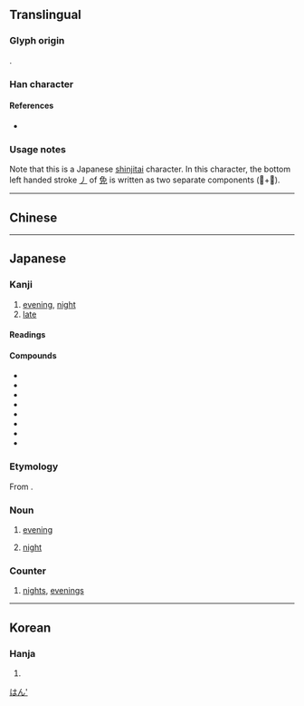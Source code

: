 {{also|晚|睌}}
{{character info/new}}
==Translingual==
{{ja-forms|晩|[[晚]]|[[晚]]}}

===Glyph origin===
{{Han etym}}
{{Han compound|日|免|ls=psc|c1=s|c2=p}}.

===Han character===
{{Han char|rn=72|rad=日|as=08|sn=12|four=|canj=ANAU,XXANA|ids=⿰日免}}

====References====
* {{Han ref|kx=0497.311|dkj=14030|dj=0861.210|hdz=21514.040|uh=6669|ud=26217}}

===Usage notes===
Note that this is a Japanese [[shinjitai]] character. In this character, the bottom left handed stroke [[㇓]] of [[免]] is written as two separate components (𫩏+儿).

----

==Chinese==
{{zh-see|晚|v}}

----

==Japanese==
{{ja-kanji forms|晩|晚}}

===Kanji===
{{ja-kanji|grade=6|rs=日08|kyu=晚}}

# [[evening]], [[night]]
# [[late]]

====Readings====
{{ja-readings
|goon=もん
|kanon=ばん
|kun=くれ, おそ-い, おく-れる
}}

====Compounds====
{{der-top}}
* {{ja-r|晩%冬|ばん%とう|gloss=late winter}}
* {{ja-r|晩%期|ばん%き|gloss=late stage}}
* {{ja-r|晩%婚|ばん%こん|gloss=late marriage}}
* {{ja-r|晩%成|ばん%せい|gloss=late mature}}
* {{ja-r|晩ごはん|ばんごはん|gloss=[[dinner]], evening meal}}
* {{ja-r|晩%食|ばん%しょく|gloss=dinner, evening meal}}
* {{ja-r|晩%飯|ばん%めし|gloss=dinner, evening meal}}
* {{ja-r|早%晩|そう%ばん|gloss=early and late}}

{{der-bottom}}

===Etymology===
From {{etyl|zhx|ja|sort=はん'}} {{m|zh|晩}}.

===Noun===
{{ja-noun|ばん}}

# [[evening]]
#: {{ja-usex|朝から'''晩'''まで|あさ から '''ばん''' まで|from dawn to '''dusk'''}}
# [[night]]
#: {{ja-usex|'''晩'''の内に雪が降りました。|'''ばん''' の うち に ゆき が ふりました。|Snow fell during the '''night'''.}}

===Counter===
{{ja-pos|ばん|counter}}

# [[night]]s, [[evening]]s

[[Category:Japanese basic words|はん']]

----

==Korean==

===Hanja===
{{ko-hanja|hangeul=만|rv=man|mr=man|y=man}}

# {{rfdef|ko}}